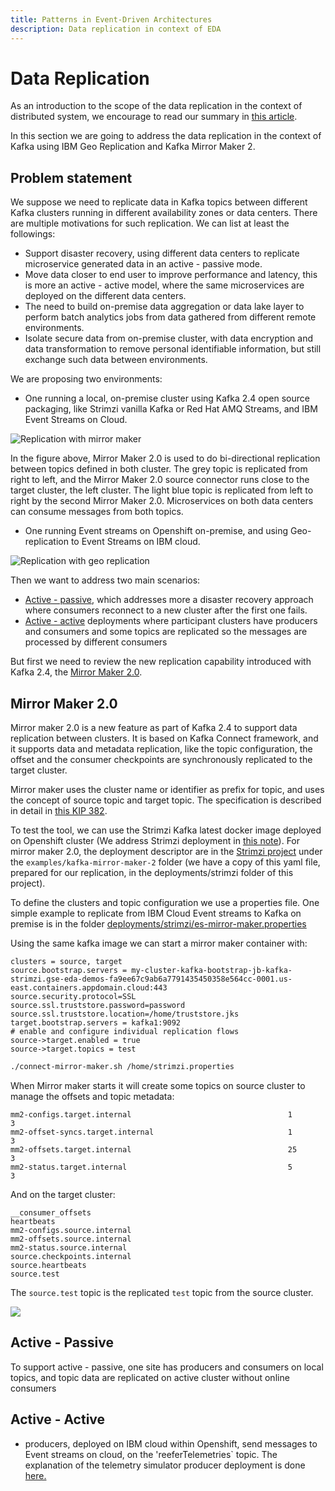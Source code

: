 ```yaml
---
title: Patterns in Event-Driven Architectures
description: Data replication in context of EDA
---
```


# Data Replication

As an introduction to the scope of the data replication in the context of distributed system, we encourage to read our summary in [this article](https://ibm-cloud-architecture.github.io/refarch-data-ai-analytics/data/data-replication/).

In this section we are going to address the data replication in the context of Kafka using IBM Geo Replication and Kafka Mirror Maker 2.

## Problem statement

We suppose we need to replicate data in Kafka topics between different Kafka clusters running in different availability zones or data centers. There are multiple motivations for such replication. We can list at least the followings:

* Support disaster recovery, using different data centers to replicate microservice generated data in an active - passive mode.
* Move data closer to end user to improve performance and latency, this is more an active - active model, where the same microservices are deployed on the different data centers.
* The need to build on-premise data aggregation or data lake layer to perform batch analytics jobs from data gathered from different remote environments.
* Isolate secure data from on-premise cluster, with data encryption and data transformation to remove personal identifiable information, but still exchange such data between environments.

We are proposing two environments:

* One running a local, on-premise cluster using Kafka 2.4 open source packaging, like Strimzi vanilla Kafka or Red Hat AMQ Streams, and IBM Event Streams on Cloud.

![Replication with mirror maker](images/replication-2.png)

In the figure above, Mirror Maker 2.0 is used to do bi-directional replication between topics defined in both cluster. The grey topic is replicated from right to left, and the Mirror Maker 2.0 source connector runs close to the target cluster, the left cluster. The light blue topic is replicated from left to right by the second Mirror Maker 2.0. Microservices on both data centers can consume messages from both topics.

* One running Event streams on Openshift on-premise, and using Geo-replication to Event Streams on IBM cloud.

![Replication with geo replication](images/replication-1.png)

Then we want to address two main scenarios:

* [Active - passive](#active-passive), which addresses more a disaster recovery approach where consumers reconnect to a new cluster after the first one fails.
* [Active - active](#active-active) deployments where participant clusters have producers and consumers and some topics are replicated so the messages are processed by different consumers

But first we need to review the new replication capability introduced with Kafka 2.4, the [Mirror Maker 2.0](https://cwiki.apache.org/confluence/display/KAFKA/KIP-382%3A+MirrorMaker+2.0).

## Mirror Maker 2.0

Mirror maker 2.0 is a new feature as part of Kafka 2.4 to support data replication between clusters. It is based on Kafka Connect framework, and it supports data and metadata replication, like the topic configuration, the offset and the consumer checkpoints are synchronously replicated to the target cluster.

Mirror maker uses the cluster name or identifier as prefix for topic, and uses the concept of source topic and target topic. The specification is described in detail in [this KIP 382](https://cwiki.apache.org/confluence/display/KAFKA/KIP-382%3A+MirrorMaker+2.0#KIP-382:MirrorMaker2.0-RemoteTopics,Partitions).

To test the tool, we can use the Strimzi Kafka latest docker image deployed on Openshift cluster (We address Strimzi deployment in [this note](../deployments/strimzi/deploy.md)). For mirror maker 2.0, the deployment descriptor are in the [Strimzi project](https://strimzi.io/downloads/) under the `examples/kafka-mirror-maker-2` folder (we have a copy of this yaml file, prepared for our replication, in the deployments/strimzi folder of this project).

To define the clusters and topic configuration we use a properties file. One simple example to replicate from IBM Cloud Event streams to Kafka on premise is in the folder [deployments/strimzi/es-mirror-maker.properties](https://github.com/ibm-cloud-architecture/refarch-eda/blob/master/deployments/strimzi/es-mirror-maker.properties)

Using the same kafka image we can start a mirror maker container with:

```properties
clusters = source, target
source.bootstrap.servers = my-cluster-kafka-bootstrap-jb-kafka-strimzi.gse-eda-demos-fa9ee67c9ab6a7791435450358e564cc-0001.us-east.containers.appdomain.cloud:443
source.security.protocol=SSL
source.ssl.truststore.password=password
source.ssl.truststore.location=/home/truststore.jks
target.bootstrap.servers = kafka1:9092
# enable and configure individual replication flows
source->target.enabled = true
source->target.topics = test
```

```bash
./connect-mirror-maker.sh /home/strimzi.properties
```
When Mirror maker starts it will create some topics on source cluster to manage the offsets and topic metadata:

```
mm2-configs.target.internal                                   1            3
mm2-offset-syncs.target.internal                              1            3
mm2-offsets.target.internal                                   25           3
mm2-status.target.internal                                    5            3
```

And on the target cluster:

```
__consumer_offsets
heartbeats
mm2-configs.source.internal
mm2-offsets.source.internal
mm2-status.source.internal
source.checkpoints.internal
source.heartbeats
source.test
```

The `source.test` topic is the replicated `test` topic from the source cluster.

![](images/mm-k-connect.png)

## Active - Passive

To support active - passive, one site has producers and consumers on local topics, and topic data are replicated on active cluster without online consumers


## Active - Active

* producers, deployed on IBM cloud within Openshift, send messages to Event streams on cloud, on the 'reeferTelemetries` topic. The explanation of the telemetry simulator producer deployment is done [here.](https://ibm-cloud-architecture.github.io/refarch-reefer-ml/infuse/simul-app/#prepare-for-kubernetes-deployment)
